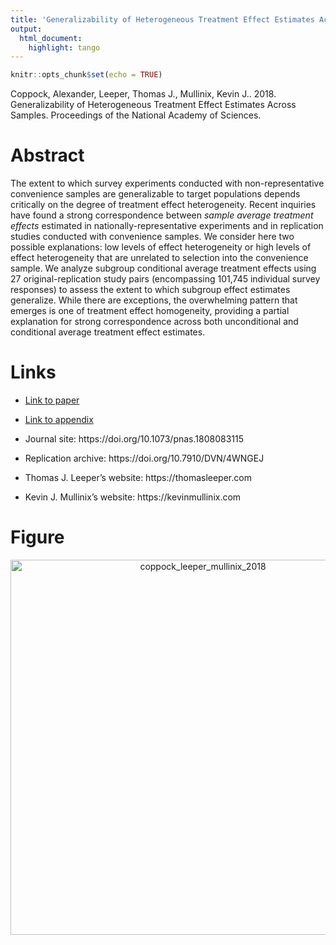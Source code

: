 ```yaml
---
title: 'Generalizability of Heterogeneous Treatment Effect Estimates Across Samples'
output:
  html_document:
    highlight: tango
---
```


```r
knitr::opts_chunk$set(echo = TRUE)
```

Coppock, Alexander, Leeper, Thomas J., Mullinix, Kevin J.. 2018. Generalizability of Heterogeneous Treatment Effect Estimates Across Samples. Proceedings of the National Academy of Sciences.

# Abstract
The extent to which survey experiments conducted with non-representative convenience samples are generalizable to target populations depends critically on the degree of treatment effect heterogeneity. Recent inquiries have found a strong correspondence between *sample average treatment effects* estimated in nationally-representative experiments and in replication studies conducted with convenience samples. We consider here two possible explanations: low levels of effect heterogeneity or high levels of effect heterogeneity that are unrelated to selection into the convenience sample. We analyze subgroup conditional average treatment effects using 27 original-replication study pairs (encompassing 101,745 individual survey responses) to assess the extent to which subgroup effect estimates generalize. While there are exceptions, the overwhelming pattern that emerges is one of treatment effect homogeneity, providing a partial explanation for strong correspondence across both unconditional and conditional average treatment effect estimates.

# Links
 - <a href='coppock_leeper_mullinix_2018.pdf'>Link to paper</a>
 - <a href='coppock_leeper_mullinix_2018_appendix.pdf'>Link to appendix</a>
 - Journal site: https://doi.org/10.1073/pnas.1808083115 
 - Replication archive: https://doi.org/10.7910/DVN/4WNGEJ 

- Thomas J. Leeper's website: https://thomasleeper.com
- Kevin J. Mullinix's website: https://kevinmullinix.com

# Figure
<center><img src="display_figures/coppock_leeper_mullinix_2018_display.png" alt="coppock_leeper_mullinix_2018" width="600"></center>